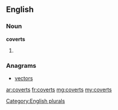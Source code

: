 ==English==

===Noun===
'''coverts'''

# {{plural of|covert}}

===Anagrams===
* [[vectors#English|vectors]]

[[Category:English plurals]]

[[ar:coverts]]
[[fr:coverts]]
[[mg:coverts]]
[[my:coverts]]